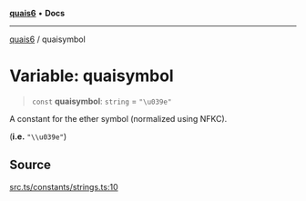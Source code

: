 [**quais6**](../README.md) • **Docs**

***

[quais6](../globals.md) / quaisymbol

# Variable: quaisymbol

> `const` **quaisymbol**: `string` = `"\u039e"`

A constant for the ether symbol (normalized using NFKC).

 (**i.e.** `"\\u039e"`)

## Source

[src.ts/constants/strings.ts:10](https://github.com/dominant-strategies/quais-6.js/blob/aca1855329c3946c627ab7f16ac5304cea7d20c5/src.ts/constants/strings.ts#L10)
